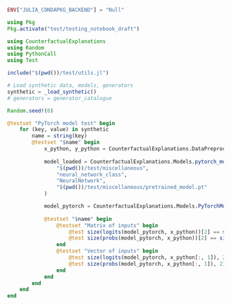 ```julia
ENV["JULIA_CONDAPKG_BACKEND"] = "Null"

using Pkg
Pkg.activate("test/testing_notebook_draft")

using CounterfactualExplanations
using Random
using PythonCall
using Test

include("$(pwd())/test/utils.jl")

# Load synthetic data, models, generators
synthetic = _load_synthetic()
# generators = generator_catalogue

Random.seed!(0)
```

```julia
@testset "PyTorch model test" begin
    for (key, value) in synthetic
        name = string(key)
        @testset "$name" begin
            x_python, y_python = CounterfactualExplanations.DataPreprocessing.preprocess_python_data(value[:data])
            
            model_loaded = CounterfactualExplanations.Models.pytorch_model_loader(
                "$(pwd())/test/miscellaneous",
                "neural_network_class",
                "NeuralNetwork",
                "$(pwd())/test/miscellaneous/pretrained_model.pt"
            )

            model_pytorch = CounterfactualExplanations.Models.PyTorchModel(model_loaded, :classification_multi)            
            
            @testset "$name" begin
                @testset "Matrix of inputs" begin
                    @test size(logits(model_pytorch, x_python))[2] == size(x_python, 2)
                    @test size(probs(model_pytorch, x_python))[2] == size(x_python, 2)
                end
                @testset "Vector of inputs" begin
                    @test size(logits(model_pytorch, x_python[:, 1]), 2) == 1
                    @test size(probs(model_pytorch, x_python[:, 1]), 2) == 1
                end
            end
        end
    end
end
```